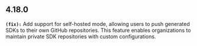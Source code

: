 ## 4.18.0
**`(fix):`** Add support for self-hosted mode, allowing users to push generated SDKs to their own GitHub repositories.
This feature enables organizations to maintain private SDK repositories with custom configurations.


